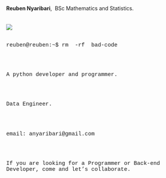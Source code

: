 \
\
 **Reuben Nyaribari**, \ BSc Mathematics and Statistics.
\
\
\
![](./reuben.jpeg)
\
\
<p style="font-family: courier, courier; font-size:11pt; font-style:courier">
    reuben@reuben:~$  rm \ -rf \ bad-code
</p>
\
\
<p style="font-family: courier, courier; font-size:11pt; font-style:courier">
    A python developer and programmer.
</p>
\
\
<p style="font-family: courier, courier; font-size:11pt; font-style:courier">
    Data Engineer.
</p>
\
\
<p style="font-family: courier, courier; font-size:11pt; font-style:courier">
    email: anyaribari@gmail.com
</p>
\
\
<p style="font-family: courier, courier; font-size:11pt; font-style:courier">
    If you are looking for a Programmer or Back-end Developer, come and let's collaborate.
</p>


